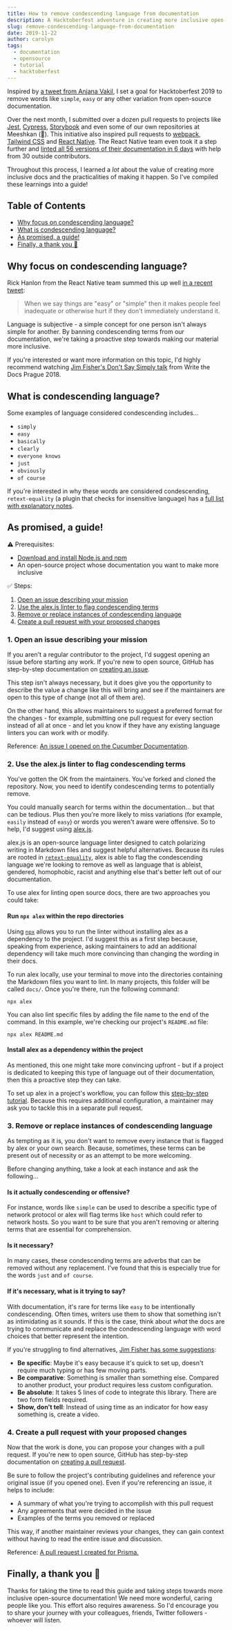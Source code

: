 ```yaml
---
title: How to remove condescending language from documentation
description: A Hacktoberfest adventure in creating more inclusive open-source documentation.
slug: remove-condescending-language-from-documentation
date: 2019-11-22
author: carolyn
tags:
  - documentation
  - opensource
  - tutorial
  - hacktoberfest
---
```


Inspired by [a tweet from Anjana Vakil](https://twitter.com/AnjanaVakil/status/1177959439447576576?s=20), I set a goal for Hacktoberfest 2019 to remove words like `simple`, `easy` or any other variation from open-source documentation.

Over the next month, I submitted over a dozen pull requests to projects like [Jest](https://github.com/facebook/jest/pull/9040), [Cypress](https://github.com/cypress-io/cypress-documentation/pull/2143), [Storybook](https://github.com/storybookjs/storybook/pull/8404) and even some of our own repositories at Meeshkan (🙈). This initiative also inspired pull requests to [webpack](https://github.com/webpack/webpack.js.org/pull/3320), [Tailwind CSS](https://github.com/tailwindcss/docs/pull/301) and [React Native](https://github.com/facebook/react-native-website/pull/1337). The React Native team even took it a step further and [linted all 56 versions of their documentation in 6 days](https://github.com/facebook/react-native-website/issues/1338) with help from 30 outside contributors.

Throughout this process, I learned a _lot_ about the value of creating more inclusive docs and the practicalities of making it happen. So I've compiled these learnings into a guide!

## Table of Contents

- [Why focus on condescending language?](#why)
- [What is condescending language?](#what)
- [As promised, a guide!](#guide)
- [Finally, a thank you 🎉](#thank-you)

<a name="why"></a>

## Why focus on condescending language?

Rick Hanlon from the React Native team summed this up well [in a recent tweet](https://twitter.com/rickhanlonii/status/1183815123334512640?s=20):

> When we say things are "easy" or "simple" then it makes people feel inadequate or otherwise hurt if they don't immediately understand it.

Language is subjective - a simple concept for one person isn't always simple for another. By banning condescending terms from our documentation, we're taking a proactive step towards making our material more inclusive.

If you're interested or want more information on this topic, I'd highly recommend watching [Jim Fisher's Don't Say Simply talk](https://www.youtube.com/watch?v=gsT2BBWBVmM) from Write the Docs Prague 2018.

<a name="what"></a>

## What is condescending language?

Some examples of language considered condescending includes...

- `simply`
- `easy`
- `basically`
- `clearly`
- `everyone knows`
- `just`
- `obviously`
- `of course`

If you're interested in why these words are considered condescending, `retext-equality` (a plugin that checks for insensitive language) has a [full list with explanatory notes](https://github.com/retextjs/retext-equality/blob/master/data/en/condescending.yml).

<a name="guide"></a>

## As promised, a guide!

⚠️ Prerequisites:

- [Download and install Node.js and npm](https://docs.npmjs.com/downloading-and-installing-node-js-and-npm)
- An open-source project whose documentation you want to make more inclusive

✅ Steps:

1. [Open an issue describing your mission](#open-issues)
2. [Use the alex.js linter to flag condescending terms](#use-alex)
3. [Remove or replace instances of condescending language](#remove-or-replace)
4. [Create a pull request with your proposed changes](#create-pr)

<a name="open-issues"></a>

### 1. Open an issue describing your mission

If you aren't a regular contributor to the project, I'd suggest opening an issue before starting any work. If you're new to open source, GitHub has step-by-step documentation on [creating an issue](https://help.github.com/en/github/managing-your-work-on-github/creating-an-issue).

This step isn't always necessary, but it does give you the opportunity to describe the value a change like this will bring and see if the maintainers are open to this type of change (not all of them are).

On the other hand, this allows maintainers to suggest a preferred format for the changes - for example, submitting one pull request for every section instead of all at once - and let you know if they have any existing language linters you can work with or modify.

Reference: [An issue I opened on the Cucumber Documentation](https://github.com/cucumber/docs.cucumber.io/issues/389).

<a name="use-alex"></a>

### 2. Use the alex.js linter to flag condescending terms

You've gotten the OK from the maintainers. You've forked and cloned the repository. Now, you need to identify condescending terms to potentially remove.

You could manually search for terms within the documentation... but that can be tedious. Plus then you're more likely to miss variations (for example, `easily` instead of `easy`) or words you weren't aware were offensive. So to help, I'd suggest using [alex.js](https://alexjs.com/).

alex.js is an open-source language linter designed to catch polarizing writing in Markdown files and suggest helpful alternatives. Because its rules are rooted in [`retext-equality`](https://github.com/retextjs/retext-equality/blob/master/rules.md), alex is able to flag the condescending language we're looking to remove as well as language that is ableist, gendered, homophobic, racist and anything else that's better left out of our documentation.

To use alex for linting open source docs, there are two approaches you could take:

#### Run `npx alex` within the repo directories

Using [`npx`](https://medium.com/@maybekatz/introducing-npx-an-npm-package-runner-55f7d4bd282b) allows you to run the linter without installing alex as a dependency to the project. I'd suggest this as a first step because, speaking from experience, asking maintainers to add an additional dependency will take much more convincing than changing the wording in their docs.

To run alex locally, use your terminal to move into the directories containing the Markdown files you want to lint. In many projects, this folder will be called `docs/`. Once you're there, run the following command:

```
npx alex
```

You can also lint specific files by adding the file name to the end of the command. In this example, we're checking our project's `README.md` file:

```
npx alex README.md
```

#### Install alex as a dependency within the project

As mentioned, this one might take more convincing upfront - but if a project is dedicated to keeping this type of language out of their documentation, then this a proactive step they can take.

To set up alex in a project's workflow, you can follow this [step-by-step tutorial](https://dev.to/unmock/setting-up-the-alex-js-language-linter-in-your-project-3bpl). Because this requires additional configuration, a maintainer may ask you to tackle this in a separate pull request.

<a name="remove-or-replace"></a>

### 3. Remove or replace instances of condescending language

As tempting as it is, you don't want to remove every instance that is flagged by alex or your own search. Because, sometimes, these terms can be present out of necessity or as an attempt to be more welcoming.

Before changing anything, take a look at each instance and ask the following...

#### Is it actually condescending or offensive?

For instance, words like `simple` can be used to describe a specific type of network protocol or alex will flag terms like `host` which could refer to network hosts. So you want to be sure that you aren't removing or altering terms that are essential for comprehension.

#### Is it necessary?

In many cases, these condescending terms are adverbs that can be removed without any replacement. I've found that this is especially true for the words `just` and `of course`.

#### If it's necessary, what is it trying to say?

With documentation, it's rare for terms like `easy` to be intentionally condescending. Often times, writers use them to show that something isn't as intimidating as it sounds. If this is the case, think about _what_ the docs are trying to communicate and replace the condescending language with word choices that better represent the intention.

If you're struggling to find alternatives, [Jim Fisher has some suggestions](https://youtu.be/1vvjiJFsT-Y?t=1324):

- **Be specific**: Maybe it's easy because it's quick to set up, doesn't require much typing or has few moving parts.
- **Be comparative**: Something is smaller than something else. Compared to another product, your product requires less custom configuration.
- **Be absolute**: It takes 5 lines of code to integrate this library. There are two form fields required.
- **Show, don't tell**: Instead of using time as an indicator for how easy something is, create a video.

<a name="create-pr"></a>

### 4. Create a pull request with your proposed changes

Now that the work is done, you can propose your changes with a pull request. If you're new to open source, GitHub has step-by-step documentation on [creating a pull request](https://help.github.com/en/github/collaborating-with-issues-and-pull-requests/creating-a-pull-request).

Be sure to follow the project's contributing guidelines and reference your original issue (if you opened one). Even if you're referencing an issue, it helps to include:

- A summary of what you're trying to accomplish with this pull request
- Any agreements that were decided in the issue
- Examples of the terms you removed or replaced

This way, if another maintainer reviews your changes, they can gain context without having to read the entire issue and discussion.

Reference: [A pull request I created for Prisma.](https://github.com/prisma/prisma2/pull/727)

<a name="thank-you"></a>

## Finally, a thank you 🎉

Thanks for taking the time to read this guide and taking steps towards more inclusive open-source documentation! We need more wonderful, caring people like you. This effort also requires awareness. So I'd encourage you to share your journey with your colleagues, friends, Twitter followers - whoever will listen.
